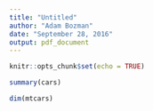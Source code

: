 ```yaml
---
title: "Untitled"
author: "Adam Bozman"
date: "September 28, 2016"
output: pdf_document
---
```


```r
knitr::opts_chunk$set(echo = TRUE)
```



```r
summary(cars)
```

```r
dim(mtcars)
```

